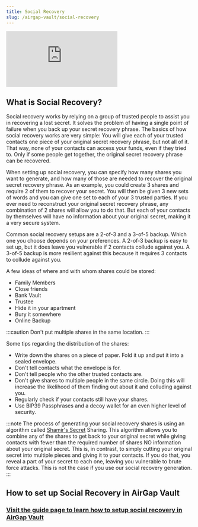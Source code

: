 ```yaml
---
title: Social Recovery
slug: /airgap-vault/social-recovery
---
```



<div class="yt-container">
  <iframe
    class="yt-video"
    src="https://www.youtube.com/embed/cGD6q5-GO20"
    frameborder="0"
    allowfullscreen
  ></iframe>
</div>

## What is Social Recovery?

Social recovery works by relying on a group of trusted people to assist you in recovering a lost secret. It solves the problem of having a single point of failure when you back up your secret recovery phrase. The basics of how social recovery works are very simple: You will give each of your trusted contacts one piece of your original secret recovery phrase, but not all of it. That way, none of your contacts can access your funds, even if they tried to. Only if some people get together, the original secret recovery phrase can be recovered.

When setting up social recovery, you can specify how many shares you want to generate, and how many of those are needed to recover the original secret recovery phrase. As an example, you could create 3 shares and require 2 of them to recover your secret. You will then be given 3 new sets of words and you can give one set to each of your 3 trusted parties. If you ever need to reconstruct your original secret recovery phrase, any combination of 2 shares will allow you to do that. But each of your contacts by themselves will have no information about your original secret, making it a very secure system.

Common social recovery setups are a 2-of-3 and a 3-of-5 backup. Which one you choose depends on your preferences. A 2-of-3 backup is easy to set up, but it does leave you vulnerable if 2 contacts collude against you. A 3-of-5 backup is more resilient against this because it requires 3 contacts to collude against you.

A few ideas of where and with whom shares could be stored:

- Family Members
- Close friends
- Bank Vault
- Trustee
- Hide it in your apartment
- Bury it somewhere
- Online Backup

:::caution
Don't put multiple shares in the same location.
:::

Some tips regarding the distribution of the shares:

- Write down the shares on a piece of paper. Fold it up and put it into a sealed envelope.
- Don't tell contacts what the envelope is for.
- Don't tell people who the other trusted contacts are.
- Don't give shares to multiple people in the same circle. Doing this will increase the likelihood of them finding out about it and colluding against you.
- Regularly check if your contacts still have your shares.
- Use BIP39 Passphrases and a decoy wallet for an even higher level of security.

:::note
The process of generating your social recovery shares is using an algorithm called [Shamir's Secret](https://en.wikipedia.org/wiki/Shamir%27s_Secret_Sharing) Sharing. This algorithm allows you to combine any of the shares to get back to your original secret while giving contacts with fewer than the required number of shares NO information about your original secret. This is, in contrast, to simply cutting your original secret into multiple pieces and giving it to your contacts. If you do that, you reveal a part of your secret to each one, leaving you vulnerable to brute force attacks. This is not the case if you use our social recovery generation.
:::

## How to set up Social Recovery in AirGap Vault

### [Visit the guide page to learn how to setup social recovery in AirGap Vault](/guides/social-recovery/)
